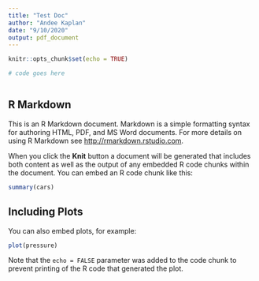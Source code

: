 ```yaml
---
title: "Test Doc"
author: "Andee Kaplan"
date: "9/10/2020"
output: pdf_document
---
```


```r
knitr::opts_chunk$set(echo = TRUE)
```

```r
# code goes here
```

```r

```


## R Markdown

This is an R Markdown document. Markdown is a simple formatting syntax for authoring HTML, PDF, and MS Word documents. For more details on using R Markdown see <http://rmarkdown.rstudio.com>.

When you click the **Knit** button a document will be generated that includes both content as well as the output of any embedded R code chunks within the document. You can embed an R code chunk like this:

```r
summary(cars)
```

## Including Plots

You can also embed plots, for example:

```r
plot(pressure)
```

Note that the `echo = FALSE` parameter was added to the code chunk to prevent printing of the R code that generated the plot.
